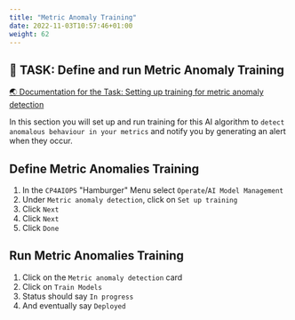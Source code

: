 ```yaml
---
title: "Metric Anomaly Training"
date: 2022-11-03T10:57:46+01:00
weight: 62
---
```




## 🚀 TASK: Define and run Metric Anomaly Training

<a href="https://www.ibm.com/docs/en/cloud-paks/cloud-pak-watson-aiops/4.2.0?topic=algorithms-metric-anomaly-detection" target="_blank" >🌏 Documentation for the Task: Setting up training for metric anomaly detection</a>



In this section you will set up and run training for this AI algorithm to `detect anomalous behaviour in your metrics` and notify you by generating an alert when they occur.



<Accordion>
<AccordionItem title="💡 Need Help?">



## Define Metric Anomalies Training


1. In the `CP4AIOPS` "Hamburger" Menu select `Operate`/`AI Model Management`
1. Under `Metric anomaly detection`, click on `Set up training`
1. Click `Next`
1. Click `Next`
1. Click `Done`



## Run Metric Anomalies Training
1. Click on the `Metric anomaly detection` card
1. Click on `Train Models`
1. Status should say `In progress`
1. And eventually say `Deployed`

</AccordionItem>
</Accordion>



